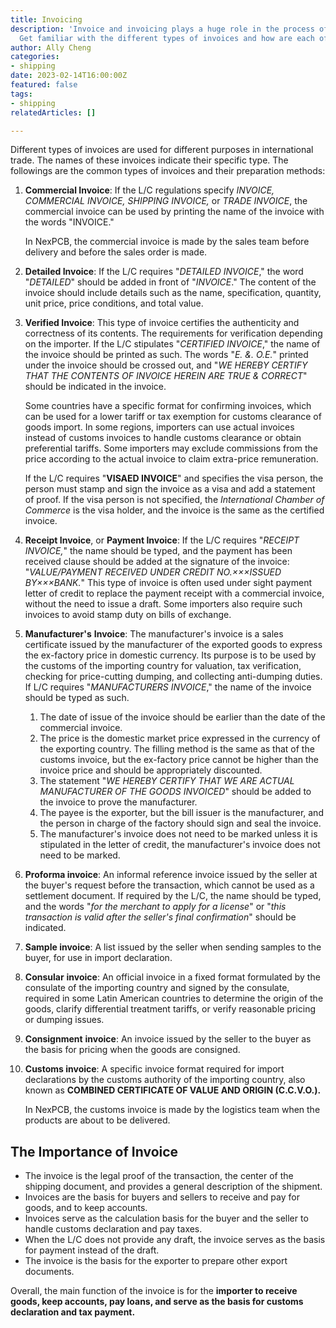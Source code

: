 ```yaml
---
title: Invoicing
description: 'Invoice and invoicing plays a huge role in the process of foreign trade.
  Get familiar with the different types of invoices and how are each of them used. '
author: Ally Cheng
categories:
- shipping
date: 2023-02-14T16:00:00Z
featured: false
tags:
- shipping
relatedArticles: []

---
```

Different types of invoices are used for different purposes in international trade. The names of these invoices indicate their specific type. The followings are the common types of invoices and their preparation methods:

 1. **Commercial Invoice**: If the L/C regulations specify _INVOICE, COMMERCIAL INVOICE, SHIPPING INVOICE,_ or _TRADE INVOICE_, the commercial invoice can be used by printing the name of the invoice with the words "INVOICE."

    In NexPCB, the commercial invoice is made by the sales team before delivery and before the sales order is made.
 2. **Detailed Invoice**: If the L/C requires "_DETAILED INVOICE_," the word "_DETAILED_" should be added in front of "_INVOICE_." The content of the invoice should include details such as the name, specification, quantity, unit price, price conditions, and total value.
 3. **Verified Invoice**: This type of invoice certifies the authenticity and correctness of its contents. The requirements for verification depending on the importer. If the L/C stipulates "_CERTIFIED INVOICE_," the name of the invoice should be printed as such. The words "_E. &. O.E._" printed under the invoice should be crossed out, and "_WE HEREBY CERTIFY THAT THE CONTENTS OF INVOICE HEREIN ARE TRUE & CORRECT_" should be indicated in the invoice.

    Some countries have a specific format for confirming invoices, which can be used for a lower tariff or tax exemption for customs clearance of goods import. In some regions, importers can use actual invoices instead of customs invoices to handle customs clearance or obtain preferential tariffs. Some importers may exclude commissions from the price according to the actual invoice to claim extra-price remuneration.

    If the L/C requires "**VISAED INVOICE**" and specifies the visa person, the person must stamp and sign the invoice as a visa and add a statement of proof. If the visa person is not specified, the _International Chamber of Commerce_ is the visa holder, and the invoice is the same as the certified invoice.
 4. **Receipt Invoice**, or **Payment Invoice**: If the L/C requires "_RECEIPT INVOICE,_" the name should be typed, and the payment has been received clause should be added at the signature of the invoice: "_VALUE/PAYMENT RECEIVED UNDER CREDIT NO.×××ISSUED BY×××BANK._" This type of invoice is often used under sight payment letter of credit to replace the payment receipt with a commercial invoice, without the need to issue a draft. Some importers also require such invoices to avoid stamp duty on bills of exchange.
 5. **Manufacturer's** **Invoice**: The manufacturer's invoice is a sales certificate issued by the manufacturer of the exported goods to express the ex-factory price in domestic currency. Its purpose is to be used by the customs of the importing country for valuation, tax verification, checking for price-cutting dumping, and collecting anti-dumping duties. If L/C requires "_MANUFACTURERS INVOICE_," the name of the invoice should be typed as such.
    1. The date of issue of the invoice should be earlier than the date of the commercial invoice.
    2. The price is the domestic market price expressed in the currency of the exporting country. The filling method is the same as that of the customs invoice, but the ex-factory price cannot be higher than the invoice price and should be appropriately discounted.
    3. The statement "_WE HEREBY CERTIFY THAT WE ARE ACTUAL MANUFACTURER OF THE GOODS INVOICED_" should be added to the invoice to prove the manufacturer.
    4. The payee is the exporter, but the bill issuer is the manufacturer, and the person in charge of the factory should sign and seal the invoice.
    5. The manufacturer's invoice does not need to be marked unless it is stipulated in the letter of credit, the manufacturer's invoice does not need to be marked.
 6. **Proforma invoice**: An informal reference invoice issued by the seller at the buyer's request before the transaction, which cannot be used as a settlement document. If required by the L/C, the name should be typed, and the words "_for the merchant to apply for a license_" or "_this transaction is valid after the seller's final confirmation_" should be indicated.
 7. **Sample invoice**: A list issued by the seller when sending samples to the buyer, for use in import declaration.
 8. **Consular** **invoice**: An official invoice in a fixed format formulated by the consulate of the importing country and signed by the consulate, required in some Latin American countries to determine the origin of the goods, clarify differential treatment tariffs, or verify reasonable pricing or dumping issues.
 9. **Consignment** **invoice**: An invoice issued by the seller to the buyer as the basis for pricing when the goods are consigned.
10. **Customs invoice**: A specific invoice format required for import declarations by the customs authority of the importing country, also known as **COMBINED CERTIFICATE OF VALUE AND ORIGIN (C.C.V.O.).** 

    In NexPCB, the customs invoice is made by the logistics team when the products are about to be delivered.

## The Importance of Invoice

* The invoice is the legal proof of the transaction, the center of the shipping document, and provides a general description of the shipment.
* Invoices are the basis for buyers and sellers to receive and pay for goods, and to keep accounts.
* Invoices serve as the calculation basis for the buyer and the seller to handle customs declaration and pay taxes.
* When the L/C does not provide any draft, the invoice serves as the basis for payment instead of the draft.
* The invoice is the basis for the exporter to prepare other export documents.

Overall, the main function of the invoice is for the **importer to receive goods, keep accounts, pay loans, and serve as the basis for customs declaration and tax payment.**